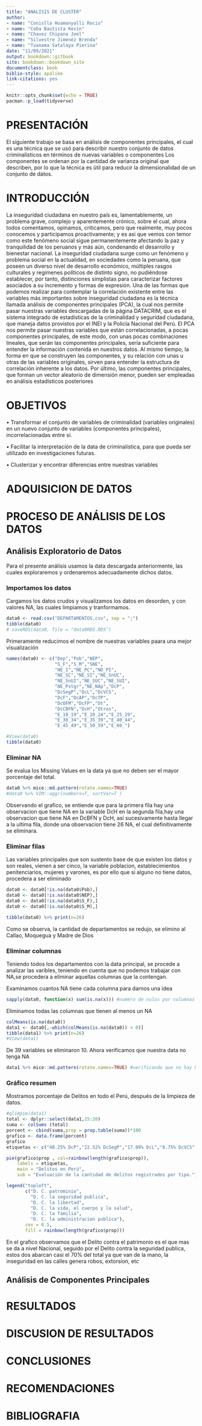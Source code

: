 ```yaml
---
title: "ANALISIS DE CLUSTER"
author: 
- name: "Conislla Huamanyalli Rocio"
- name: "Coba Bautista Kevin"
- name: "Chavez Chipana Joel"
- name: "Silvestre Jimenez Brenda"
- name: "Tuanama Satalaya Pierina"
date: "11/09/2021"
output: bookdown::gitbook
site: bookdown::bookdown_site
documentclass: book
biblio-style: apalike
link-citations: yes
---
```


```r
knitr::opts_chunk$set(echo = TRUE)
pacman::p_load(tidyverse)
```
# PRESENTACIÓN
El siguiente trabajo se basa en  análisis de componentes principales, el cual es una técnica que se usó para describir nuestro conjunto de datos criminalísticos en términos de nuevas variables o componentes Los componentes se ordenan por la cantidad de varianza original que describen, por lo que la técnica es útil para reducir la dimensionalidad de un conjunto de datos.


# INTRODUCCIÓN
La inseguridad ciudadana en nuestro país es, lamentablemente, un problema grave, complejo y aparentemente crónico, sobre el cual, ahora todos comentamos, opinamos, criticamos, pero que realmente, muy pocos conocemos y participamos proactivamente; y es asi que vemos con temor como este fenómeno social sigue permanentemente afectando la paz y tranquilidad de los peruanos y más aún, condenando el desarrollo y bienestar nacional.
La inseguridad ciudadana surge como un fenómeno y problema social en la actualidad, en sociedades como la peruana, que poseen un diverso nivel de desarrollo económico, múltiples rasgos culturales y regímenes políticos de distinto signo, no pudiéndose establecer, por tanto, distinciones simplistas para caracterizar factores asociados a su incremento y formas de expresión.
Una de las formas que podemos realizar para contemplar la correlación existente entre las variables más importantes sobre inseguridad ciudadana es la técnica llamada análisis de componentes principales (PCA), la cual nos permite pasar nuestras variables descargadas de la página DATACRIM, que es el sistema integrado de  estadísticas de la criminalidad y seguridad ciudadana, que maneja datos provistos por el INEI y la Policía Nacional del Perú.
El PCA nos permite pasar nuestras variables que están correlacionadas, a pocas componentes principales, de este modo, con unas pocas combinaciones lineales, que serán las componentes principales, sería suficiente para entender la información contenida en nuestros datos.
Al mismo tiempo, la forma en que se construyen las componentes, y su relación con unas u otras de las variables originales, sirven para entender la estructura de correlación inherente a los datos. Por último, las componentes principales, que forman un vector aleatorio de dimensión menor, pueden ser empleadas en análisis estadísticos posteriores

# OBJETIVOS
•	Transformar el conjunto de variables de criminalidad (variables originales) en un nuevo conjunto de variables (componentes principales), incorrelacionadas entre sí.

•	Facilitar la interpretación de la data de criminalística, para que pueda ser utilizado en investigaciones futuras.

•	Clusterizar y encontrar diferencias entre nuestras variables


# ADQUISICION DE DATOS
# PROCESO DE ANÁLISIS DE LOS DATOS
## Análisis Exploratorio de Datos
Para el presente análisis usamos la data descargada anteriormente, las cuales exploraremos y ordenaremos adecuadamente dichos datos.

### Importamos los datos
Cargamos los datos crudos y visualizamos los datos en desorden, y con valores NA, las cuales limpiamos y tranformamos.
```r
data0 <- read.csv("DEPARTAMENTOS.csv", sep = ";")
tibble(data0)
# saveRDS(data0, file = "data0RDS.RDS")
```

Primeramente reducimos el nombre de nuestras variables paara una mejor visualización

```r
names(data0) <- c("Dep","Pob","NEP",
                  "S_F","S_M","SNE",
                  "NE_I","NE_PC","ND_PI",
                  "NE_SC","NE_SI","NE_SnUC",
                  "NE_SnUI","NE_SUC","NE_SUI",
                  "NE_Pstgr","NE_NAp","DcP",
                  "DcSegP","DcL","DcVCS",
                  "DcF","DcAP","DcTP",
                  "DcOFM","DcFP","Dt",
                  "DcCBFN","DcH","Otros",
                  "E_18_19","E_20_24","E_25_29",
                  "E_30_34","E_35_39","E_40_44",
                  "E_45_49","E_50_59","E_60_")

#View(data0)
tibble(data0)
```


### Eliminar NA 

Se evalua los Missing Values en la data ya que no deben ser el mayor porcentaje del total.

```r
data0 %>% mice::md.pattern(rotate.names=TRUE)
#data0 %>% VIM::aggr(numbers=T, sortVar=T )
```

Observando el grafico, se entiende que para la primera fila hay una observacion que tiene NA en la variable DcH en la segunda fila,hay una observacion que tiene NA en DcBFN y DcH, así sucesivamente hasta llegar a la ultima fila, donde una observacion tiene 26 NA, el cual definitivamente se eliminara.


### Eliminar filas

Las variables principales que son sustento base de que existen los datos y son reales, vienen a ser cinco, la variable poblacion, establecimientos penitenciarios, mujeres y varones, es por ello que si alguno no tiene datos, procedera a ser eliminado

```r
data0 <- data0[!is.na(data0$Pob),]
data0 <- data0[!is.na(data0$NEP),]
data0 <- data0[!is.na(data0$S_F),]
data0 <- data0[!is.na(data0$S_M),]

tibble(data0) %>% print(n=26)
```

Como se observa, la cantidad de departamentos se redujo, se elimino al Callao, Moquegua y Madre de Dios

### Eliminar columnas
Teniendo todos los departamentos con la data principal, se procede a analizar las varibles, teniendo en cuenta que no podemos trabajar con NA,se procedera a eliminar aquellas columnas que la contengan. 

Examinamos cuantos NA tiene cada columna para darnos una idea
```r
sapply(data0, function(x) sum(is.na(x))) #numero de nulos por columnas
```

Eliminamos todas las columnas que tienen al menos un NA
```r
colMeans(is.na(data0))
data1 <- data0[,-which(colMeans(is.na(data0)) > 0)]
tibble(data1) %>% print(n=26)
#View(data1)
```

De 39 variables se eliminaron 10. Ahora verificamos que nuestra data no tenga NA
```r
data1 %>% mice::md.pattern(rotate.names=TRUE) #verificando que no hay NA
```

### Gráfico resumen 
Mostramos porcentaje de Delitos en todo el Perú, después de la limpieza de datos.
```r
#glimpse(data1)
total <- dplyr::select(data1,15:20)
suma <- colSums (total)
porcent <- cbind(suma,prop = prop.table(suma))*100
grafico <- data.frame(porcent)
grafico
etiquetas <- c("48.25% DcP","22.52% DcSegP","17.09% DcL","8.75% DcVCS","2.08% DcF","1.27% DcAP")

pie(grafico$prop , col=rainbow(length(grafico$prop)), 
    labels = etiquetas,
    main = "Delitos en Perú",
    sub = "Evaluación de la cantidad de delitos registrados por tipo.")

legend("topleft", 
       c("D. C. patrominio",
         "D. C. la seguridad publica",
         "D. C. la libertad",
         "D. C. la vida, el cuerpo y la salud",
         "D. C. la familia",
         "D. C. la administracion publica"),
       cex = 0.5,
       fill = rainbow(length(grafico$prop)))
```


En el grafico observamos que el Delito contra el patrimonio es el que mas se da a nivel Nacional, seguido por el Delito contra la seguridad publica, estos dos abarcan casi el 70% del total ya que van de la mano, la inseguridad en las calles genera robos, extorsion, etc

## Análisis de Componentes Principales
# RESULTADOS
# DISCUSION DE RESULTADOS
# CONCLUSIONES
# RECOMENDACIONES
# BIBLIOGRAFIA
